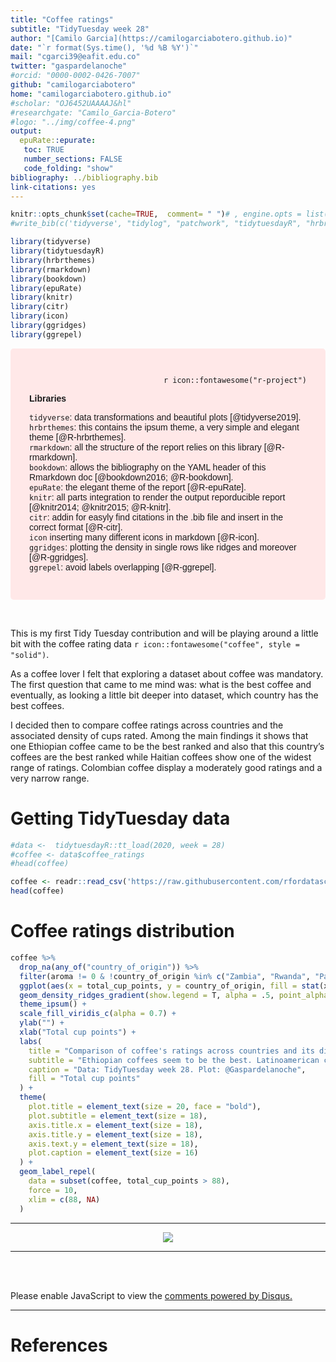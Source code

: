 ```yaml
---
title: "Coffee ratings"
subtitle: "TidyTuesday week 28"
author: "[Camilo Garcia](https://camilogarciabotero.github.io)"
date: "`r format(Sys.time(), '%d %B %Y')`"
mail: "cgarci39@eafit.edu.co"
twitter: "gaspardelanoche"
#orcid: "0000-0002-0426-7007"
github: "camilogarciabotero"
home: "camilogarciabotero.github.io"
#scholar: "OJ6452UAAAAJ&hl"
#researchgate: "Camilo_Garcia-Botero"
#logo: "../img/coffee-4.png"
output:
  epuRate::epurate:
   toc: TRUE
   number_sections: FALSE
   code_folding: "show"
bibliography: ../bibliography.bib
link-citations: yes
---
```


```r
knitr::opts_chunk$set(cache=TRUE,  comment= " ")# , engine.opts = list(zsh="-i")) #, engine.opts = list(zsh="source ~/.zprofile"))#, engine.path = list()) #str(knitr::opts_chunk$get())
#write_bib(c('tidyverse', "tidylog", "patchwork", "tidytuesdayR", "hrbrthemes", "rmarkdown", "bookdown", "epuRate", "knitr", "citr", "ggsci", "gghighlight", "icon", "ggridges", "ggrepel"))
```



```r
library(tidyverse) 
library(tidytuesdayR)
library(hrbrthemes)
library(rmarkdown)
library(bookdown)
library(epuRate)
library(knitr)
library(citr)
library(icon) 
library(ggridges)
library(ggrepel)
```


<style>
div.red { background-color:#FFE8E8; border-radius: 5px; padding: 30px; } 
div.red p { font-family: Verdana, Geneva, sans-serif; }
</style>
<div class = "red">
<p style="text-align:right">`r icon::fontawesome("r-project")`</p>
**Libraries**
  
  `tidyverse`: data transformations and beautiful plots [@tidyverse2019].<br>
  `hrbrthemes`: this contains the ipsum theme, a very simple and elegant theme [@R-hrbrthemes].<br>
  `rmarkdown`: all the structure of the report relies on this library [@R-rmarkdown].<br>
  `bookdown`: allows the bibliography on the YAML header of this Rmarkdown doc [@bookdown2016; @R-bookdown].<br>
  `epuRate`: the elegant theme of the report [@R-epuRate].<br>
  `knitr`: all parts integration to render the output reporducible report [@knitr2014; @knitr2015; @R-knitr].<br>
  `citr`: addin for easyly find citations in the .bib file and insert in the correct format [@R-citr].<br>
  `icon` inserting many different icons in markdown [@R-icon].<br>
  `ggridges`: plotting the density in single rows like ridges and moreover [@R-ggridges].<br>
  `ggrepel`: avoid labels overlapping [@R-ggrepel].
  
</div>
<br>



This is my first Tidy Tuesday contribution and will be playing around a little bit with  the coffee rating data `r icon::fontawesome("coffee", style = "solid")`.

As a coffee lover I felt that exploring a dataset about coffee was mandatory. The first question that came to me mind was: what is the best coffee and eventually, as looking a little bit deeper into dataset, which country has the best coffees.

I decided then to compare coffee ratings across countries and the associated density of cups rated. Among the main findings it shows that one Ethiopian coffee came to be the best ranked and also that this country's coffees are the best ranked while Haitian coffees show one of the widest range of ratings. Colombian coffee display a moderately good ratings and a very narrow range. 

# Getting TidyTuesday data

```r
#data <-  tidytuesdayR::tt_load(2020, week = 28)
#coffee <- data$coffee_ratings
#head(coffee)
```


```r
coffee <- readr::read_csv('https://raw.githubusercontent.com/rfordatascience/tidytuesday/master/data/2020/2020-07-07/coffee_ratings.csv')
head(coffee)
```

# Coffee ratings distribution

```r

coffee %>%
  drop_na(any_of("country_of_origin")) %>%
  filter(aroma != 0 & !country_of_origin %in% c("Zambia", "Rwanda", "Papua New Guinea", "Japan", "Mauritius", "Cote d?Ivoire")) %>%
  ggplot(aes(x = total_cup_points, y = country_of_origin, fill = stat(x), label = owner)) +
  geom_density_ridges_gradient(show.legend = T, alpha = .5, point_alpha = 0.5, jittered_points = TRUE) +
  theme_ipsum() +
  scale_fill_viridis_c(alpha = 0.7) +
  ylab("") +
  xlab("Total cup points") +
  labs(
    title = "Comparison of coffee's ratings across countries and its distribution",
    subtitle = "Ethiopian coffees seem to be the best. Latinoamerican countries were more abundant in the competition",
    caption = "Data: TidyTuesday week 28. Plot: @Gaspardelanoche",
    fill = "Total cup points"
  ) +
  theme(
    plot.title = element_text(size = 20, face = "bold"),
    plot.subtitle = element_text(size = 18),
    axis.title.x = element_text(size = 18),
    axis.title.y = element_text(size = 18),
    axis.text.y = element_text(size = 18),
    plot.caption = element_text(size = 16)
  ) +
  geom_label_repel(
    data = subset(coffee, total_cup_points > 88),
    force = 10,
    xlim = c(88, NA)
  )

```


***

<div> 
  <p align="center">
    <a href="https://www.paypal.me/camilogarciabotero">
      <img src="../img/coffe-3.png" />
    </a>
  </p>			  
</div>


***
<br><br>

<div id="disqus_thread"></div>
<script>

/**
*  RECOMMENDED CONFIGURATION VARIABLES: EDIT AND UNCOMMENT THE SECTION BELOW TO INSERT DYNAMIC VALUES FROM YOUR PLATFORM OR CMS.
*  LEARN WHY DEFINING THESE VARIABLES IS IMPORTANT: https://disqus.com/admin/universalcode/#configuration-variables*/
/*
var disqus_config = function () {
this.page.url = PAGE_URL;  // Replace PAGE_URL with your page's canonical URL variable
this.page.identifier = PAGE_IDENTIFIER; // Replace PAGE_IDENTIFIER with your page's unique identifier variable
};
*/
(function() { // DON'T EDIT BELOW THIS LINE
var d = document, s = d.createElement('script');
s.src = 'https://camilogarciabotero-github-io.disqus.com/embed.js';
s.setAttribute('data-timestamp', +new Date());
(d.head || d.body).appendChild(s);
})();
</script>
<noscript>Please enable JavaScript to view the <a href="https://disqus.com/?ref_noscript">comments powered by Disqus.</a></noscript>


***

# References




